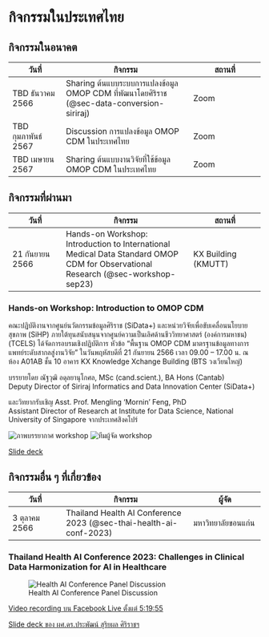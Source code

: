 # กิจกรรมในประเทศไทย

## กิจกรรมในอนาคต
| วันที่ | กิจกรรม | สถานที่ |
| --- | ------- | ---- |
| TBD ธันวาคม 2566 | Sharing ต้นแบบระบบการแปลงข้อมูล OMOP CDM ที่พัฒนาโดยศิริราช (@sec-data-conversion-siriraj) | Zoom |
| TBD กุมภาพันธ์ 2567 | Discussion การแปลงข้อมูล OMOP CDM ในประเทศไทย | Zoom |
| TBD เมษายน 2567 | Sharing ต้นแบบงานวิจัยที่ใช้ข้อมูล OMOP CDM ในประเทศไทย | Zoom |

## กิจกรรมที่ผ่านมา

| วันที่ | กิจกรรม | สถานที่ |
| --- | ------- | ---- |
| 21 กันยายน 2566 | Hands-on Workshop: Introduction to International Medical Data Standard OMOP CDM for Observational Research (@sec-workshop-sep23) | KX Building (KMUTT) |

### Hands-on Workshop: Introduction to OMOP CDM  {#sec-workshop-sep23}


คณะปฏิบัติงานจากศูนย์นวัตกรรมข้อมูลศิริราช (SiData+) และหน่วยวิจัยเพื่อขับเคลื่อนนโยบายสุขภาพ (SiHP) ภายใต้ทุนสนับสนุนจากศูนย์ความเป็นเลิศด้านชีววิทยาศาสตร์ (องค์การมหาชน) (TCELS) ได้จัดการอบรมเชิงปฏิบัติการ หัวข้อ “พื้นฐาน OMOP CDM มาตรฐานข้อมูลทางการแพทย์ระดับสากลสู่งานวิจัย” ในวันพฤหัสบดีที่ 21 กันยายน 2566 เวลา 09.00 – 17.00 น. ณ ห้อง A01AB ชั้น 10 อาคาร KX Knowledge Xchange Building (BTS วงเวียนใหญ่)

บรรยายโดย ณัฐวุฒิ อดุลยานุโกศล, MSc (cand.scient.), BA Hons (Cantab)  
Deputy Director of Siriraj Informatics and Data Innovation Center (SiData+)

และวิทยากรับเชิญ Asst. Prof. Mengling ‘Mornin’ Feng, PhD  
Assistant Director of Research at Institute for Data Science, National University of Singapore จากประเทศสิงคโปร์

![ภาพบรรยากาศ workshop](img/activities/2023-09-21_workshop-lecture.jpeg)
![ทีมผู้จัด workshop](img/activities/2023-09-21_workshop-team.jpg)

[Slide deck](files/2023-09-21_OMOP-workshop_compressed.pdf)

## กิจกรรมอื่น ๆ ที่เกี่ยวข้อง

| วันที่ | กิจกรรม | ผู้จัด |
| --- | ------- | ---- |
| 3 ตุลาคม 2566 | Thailand Health AI Conference 2023 (@sec-thai-health-ai-conf-2023) | มหาวิทยาลัยขอนแก่น |

### Thailand Health AI Conference 2023: Challenges in Clinical Data Harmonization for AI in Healthcare {#sec-thai-health-ai-conf-2023}

![Health AI Conference Panel Discussion](img/activities/2023-10-03_health-ai-conf.png)

[Video recording บน Facebook Live ตั้งแต่ 5:19:55](https://www.facebook.com/watch/live/?ref=watch_permalink&v=833280208580085&t=19315)

[Slide deck ของ ผศ.ดร.ประพัฒน์ สุริยผล ศิริราชฯ](files/2023-10-03_Health_AI_Prapat.pdf)
